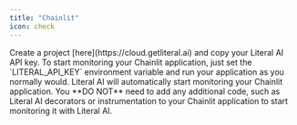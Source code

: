 ```yaml
---
title: "Chainlit"
icon: check
---
```

<Steps>
<Step title="Create a Project and copy your API key">
Create a project [here](https://cloud.getliteral.ai) and copy your Literal AI API key.
</Step>
<Step title="Run your Chainlit application">
To start monitoring your Chainlit application, just set the `LITERAL_API_KEY` environment variable and run your application as you normally would. 
</Step>
</Steps>
Literal AI will automatically start monitoring your Chainlit application.
<Warning>
You **DO NOT** need to add any additional code, such as Literal AI decorators or instrumentation to your Chainlit application to start monitoring it with Literal AI.
</Warning>